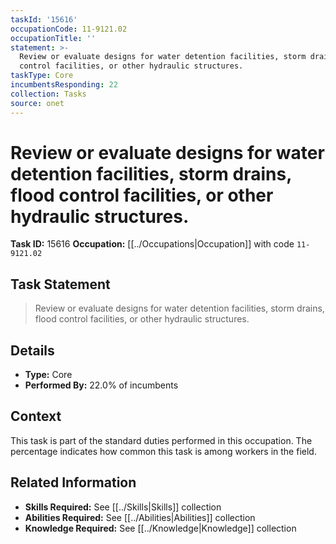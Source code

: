 ```yaml
---
taskId: '15616'
occupationCode: 11-9121.02
occupationTitle: ''
statement: >-
  Review or evaluate designs for water detention facilities, storm drains, flood
  control facilities, or other hydraulic structures.
taskType: Core
incumbentsResponding: 22
collection: Tasks
source: onet
---
```

# Review or evaluate designs for water detention facilities, storm drains, flood control facilities, or other hydraulic structures.

**Task ID:** 15616
**Occupation:** [[../Occupations|Occupation]] with code `11-9121.02`

## Task Statement

> Review or evaluate designs for water detention facilities, storm drains, flood control facilities, or other hydraulic structures.

## Details

- **Type:** Core
- **Performed By:** 22.0% of incumbents

## Context

This task is part of the standard duties performed in this occupation. The percentage indicates how common this task is among workers in the field.

## Related Information

- **Skills Required:** See [[../Skills|Skills]] collection
- **Abilities Required:** See [[../Abilities|Abilities]] collection
- **Knowledge Required:** See [[../Knowledge|Knowledge]] collection
